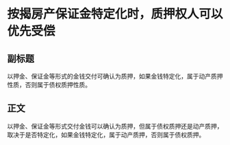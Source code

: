 # 按揭房产保证金特定化时，质押权人可以优先受偿
## 副标题
以押金、保证金等形式的金钱交付可确认为质押，如果金钱特定化，属于动产质押性质，否则属于债权质押性质。
## 正文
以押金、保证金等形式交付金钱可以确认为质押，但属于债权质押还是动产质押，取决于是否特定化，如果金钱特定化，属于动产质押，否则属于债权质押。